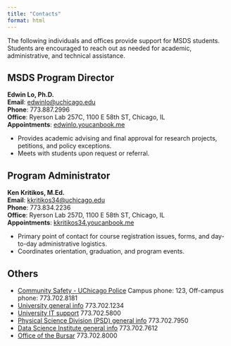 ```yaml
---
title: "Contacts"
format: html
---
```


The following individuals and offices provide support for MSDS students. Students are encouraged to reach out as needed for academic, administrative, and technical assistance.

## MSDS Program Director
**Edwin Lo, Ph.D.**  
**Email**: [edwinlo@uchicago.edu](mailto://edwinlo@uchicago.edu)  
**Phone**: 773.887.2996  
**Office**: Ryerson Lab 257C, 1100 E 58th ST, Chicago, IL  
**Appointments**: [edwinlo.youcanbook.me](https://edwinlo.youcanbook.me/) 

- Provides academic advising and final approval for research projects, petitions, and policy exceptions.
- Meets with students upon request or referral.  

## Program Administrator

**Ken Kritikos, M.Ed.**  
**Email**: [kkritikos34@uchicago.edu](mailto://kkritikos34@uchicago.edu)  
**Phone**: 773.834.2236  
**Office**: Ryerson Lab 257D, 1100 E 58th ST, Chicago, IL  
**Appointments**: [kkritikos34.youcanbook.me](https://kkritikos34.youcanbook.me/) 

- Primary point of contact for course registration issues, forms, and day-to-day administrative logistics.
- Coordinates orientation, graduation, and program events.  

## Others

- [Community Safety - UChicago Police](https://safety-security.uchicago.edu/about/police) Campus phone: 123, Off-campus phone: 773.702.8181  
- [University general info](https://www.uchicago.edu/contact-us) 773.702.1234  
- [University IT support](https://its.uchicago.edu/support/) 773.702.5800
- [Physical Science Division (PSD) general info](https://physicalsciences.uchicago.edu/about/contact-us/) 773.702.7950  
- [Data Science Institute general info](https://datascience.uchicago.edu/about/) 773.702.7612  
- [Office of the Bursar](https://bursar.uchicago.edu) 773.702.8000 


